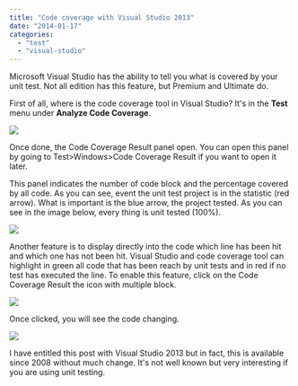 ```yaml
---
title: "Code coverage with Visual Studio 2013"
date: "2014-01-17"
categories: 
  - "test"
  - "visual-studio"
---
```


Microsoft Visual Studio has the ability to tell you what is covered by your unit test. Not all edition has this feature, but Premium and Ultimate do.

First of all, where is the code coverage tool in Visual Studio? It's in the **Test** menu under **Analyze Code Coverage**.

![](/images/blog/TestCoverageMenu-400x204.png)

Once done, the Code Coverage Result panel open. You can open this panel by going to Test>Windows>Code Coverage Result if you want to open it later.

This panel indicates the number of code block and the percentage covered by all code. As you can see, event the unit test project is in the statistic (red arrow). What is important is the blue arrow, the project tested. As you can see in the image below, every thing is unit tested (100%). 

![](/images/blog/CodeCoverageResult-400x138.png)

Another feature is to display directly into the code which line has been hit and which one has not been hit. Visual Studio and code coverage tool can highlight in green all code that has been reach by unit tests and in red if no test has executed the line. To enable this feature, click on the Code Coverage Result the icon with multiple block. 

![](/images/blog/CodeCoverageButtonForHighlight-400x100.png)

Once clicked, you will see the code changing.

![](/images/blog/CodeCoverageHighlight.png)

I have entitled this post with Visual Studio 2013 but in fact, this is available since 2008 without much change. It's not well known but very interesting if you are using unit testing.
